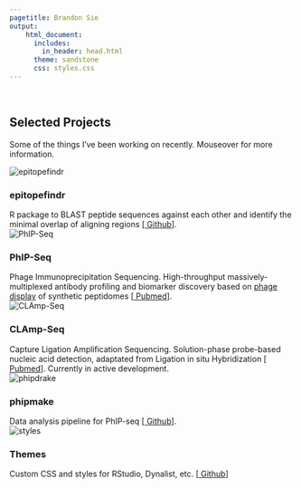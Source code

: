 ```yaml
---
pagetitle: Brandon Sie
output:
    html_document:
      includes: 
        in_header: head.html
      theme: sandstone
      css: styles.css
---
```


<br>  

<a class="anchor" id="projects"></a>


<div class = "proj" align = "center" style = "min-height: 100vh;">

<!-- <div class="proj-container"><div class = "proj-overlay"  style = "opacity: 1;"><div class = proj-text" style = "vertical-align: center;"><h1>Selected<br>Projects</h1> Some of the things that I'm currently working on. Mouseover for more information.</div></div></div> -->

## Selected Projects
Some of the things I've been working on recently. Mouseover for more information.


<div class="proj-container"><img src="docs/epitopefindr_logo3.png" alt="epitopefindr" class="proj-image">
<div class="proj-overlay"><div class="proj-text"><h3>epitopefindr</h3> R package to BLAST peptide sequences against each other and identify the minimal overlap of aligning regions [[<i class="fa fa-fw fa-github" aria-hidden="true"></i> Github](https://github.com/brandonsie/epitopefindr)].</div>
</div></div>

<div class="proj-container"><img src="docs/phip-logo.png" alt="PhIP-Seq" class="proj-image">
<div class="proj-overlay"><div class="proj-text"><h3>PhIP-Seq</h3> Phage Immunoprecipitation Sequencing. High-throughput massively-multiplexed antibody profiling and biomarker discovery based on [phage display](https://www.nobelprize.org/prizes/chemistry/2018/press-release/) of synthetic peptidomes [[<i class="fa fa-fw fa-file" aria-hidden="true"></i> Pubmed](https://www.ncbi.nlm.nih.gov/pubmed/30190553)].</div>
</div></div>


<div class="proj-container"><img src="docs/clamp-logo.png" alt="CLAmp-Seq" class="proj-image">
<div class="proj-overlay"><div class="proj-text"><h3>CLAmp-Seq</h3> Capture Ligation Amplification Sequencing. Solution-phase probe-based nucleic acid detection, adaptated from Ligation in situ Hybridization [[<i class="fa fa-fw fa-file" aria-hidden="true"></i> Pubmed](https://www.ncbi.nlm.nih.gov/pubmed/28854731)]. Currently in active development.</div>
</div></div>


<div class="proj-container"><img src="docs/phipdrake_dependency_graph.PNG" alt="phipdrake" class="proj-image">
<div class="proj-overlay"><div class="proj-text"><h3>phipmake</h3> Data analysis pipeline for PhIP-seq [[<i class="fa fa-fw fa-github" aria-hidden="true"></i> Github](https://github.com/brandonsie/phipmake)].</div>
</div></div>

<div class="proj-container"><img src="docs/styles.png" alt="styles" class="proj-image">
<div class="proj-overlay"><div class="proj-text"><h3>Themes</h3> Custom CSS and styles for RStudio, Dynalist, etc.  [[<i class="fa fa-fw fa-github" aria-hidden="true"></i> Github](https://github.com/brandonsie/themes)] </div>
</div></div>

<!-- <div class="proj-container"><img src="" alt="" class="proj-image"> -->
<!-- <div class="proj-overlay"><div class="proj-text"><h3></h3></div> -->
<!-- </div></div> -->

<!-- <div class="proj-container"><img src="" alt="" class="proj-image"> -->
<!-- <div class="proj-overlay"><div class="proj-text"><h3></h3></div> -->
<!-- </div></div> -->

</div>
